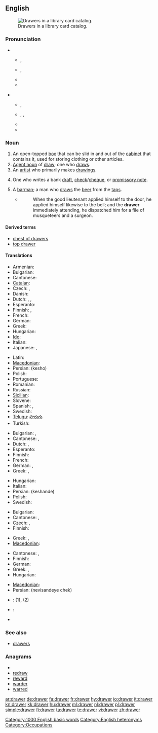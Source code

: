 {{wikipedia}}
==English==
[[Image:Schlagwortkatalog.jpg|thumb|right|Drawers in a library card catalog.]]

===Pronunciation===
* {{qualifier|box}}
** {{a|UK}} {{IPA|/dɹɔː(ɹ)/}}, {{SAMPA|/drO:(ə)(r)/}}
** {{a|US}} {{IPA|/dɹɔɹ/}}, {{SAMPA|/drOr/}}
** {{audio|en-us-drawer.ogg|Audio (US)}}
** {{rhymes|ɔː(r)}}

* {{qualifier|person}}
** {{a|UK}} {{IPA|/ˈdɹɔː.ə(ɹ)/}}, {{SAMPA|/"drO:.@(r)/}}
** {{a|US}} {{enPR|drô'ər}}, {{IPA|/ˈdɹɑ.ɚ/|/ˈdɹɔ.ɚ/|/ˈdɹɔɹɚ/}}, {{SAMPA|/"drA@`/|/"drO@`/|/drOr@`/}}
** {{audio|en-us-drawer-one_who_draws.ogg|Audio (US)}}
** {{rhymes|ɔːə(r)}}

===Noun===
{{en-noun}}

# An open-topped [[box]] that can be slid in and out of the [[cabinet]] that contains it, used for storing clothing or other articles.
# [[agent noun|Agent noun]] of [[draw]]; one who [[draw]]s.
# An [[artist]] who primarily makes [[drawing]]s.
# {{banking}} One who writes a bank [[draft]], [[check]]/[[cheque]], or [[promissory note]].
# A [[barman]]; a man who [[draw]]s the [[beer]] from the [[tap]]s.
#* {{RQ:Fielding Tom Jones|VII|xii}}
#*: When the good lieutenant applied himself to the door, he applied himself likewise to the bell; and the '''drawer''' immediately attending, he dispatched him for a file of musqueteers and a surgeon.

====Derived terms====
* [[chest of drawers]]
* [[top drawer]]<!--adjective: of highest importance-->

====Translations====
{{trans-top|open-topped box in a cabinet used for storing}}
* Armenian: {{t-|hy|դարակ|tr=darak}}
* Bulgarian: {{t|bg|чекмедже|n|sc=Cyrl}}
* Cantonese: {{tø|yue|櫃桶|tr=kwai t'ung|sc=Hant}}
* [[Catalan]]: {{t|ca|calaix|m}}
* Czech: {{t+|cs|zásuvka|f}}, {{t-|cs|šuplík|m}}
* Danish: {{t|da|skuffe|c}}
* Dutch: {{t+|nl|lade}}, {{t+|nl|la}}, {{qualifier|Flemish}} {{t+|nl|schuif}}
* Esperanto: {{t|eo|tirkesto|xs=Esperanto}}
* Finnish: {{t+|fi|vetolaatikko}}, {{t+|fi|laatikko}}
* French: {{t+|fr|tiroir|m}}
* German: {{t+|de|Schublade|f}}
* Greek: {{t+|el|συρτάρι|n|tr=sirtári}}
* Hungarian: {{t+|hu|fiók}}
* [[Ido]]: {{t-|io|tir-kesto|xs=Ido}}
* Italian: {{t+|it|cassetto|m}}
* Japanese: {{t|ja|引き出し|tr=hikidashi}}, {{t|ja|引出し|tr=hikidashi}}
{{trans-mid}}
* Latin: {{t-|la|loculus}}
* [[Macedonian]]: {{t|mk|фиока|f|tr=fióka}}
* Persian: {{fa-Arab|[[کشو|کِشو]]}} (kesho)
* Polish: {{t+|pl|szuflada|f}}
* Portuguese: {{t+|pt|gaveta|f}}
* Romanian: {{t|ro|sertar|n}}
* Russian: {{t+|ru|ящик|m}}
* [[Sicilian]]: {{t+|scn|casciuni|m|xs=Sicilian}}
* Slovene: {{t+|sl|predal|m}}
* Spanish: {{t+|es|cajón|m}}, {{t-|es|gaveta|f}} {{qualifier|Cuba|Spain's Canary Islands|Venezuela}}
* Swedish: {{t|sv|byrålåda}}
* [[Telugu]]: [[సొరుగు]]
* Turkish: {{t|tr|çekmece}}
{{trans-bottom}}

{{trans-top|one who draws something}}
* Bulgarian: {{t|bg|чертожник|sc=Cyrl}},{{t|bg|рисувач|m|sc=Cyrl}}
* Cantonese: {{tø|yue|抽嘢嘅人|tr=ts'au ye ge yan|sc=Hant}}, {{tø|yue|抽獎人|tr=ts'au ts'eung yan|sc=Hant}}
* Dutch: {{t+|nl|tekenaar|m}}, {{t|nl|tekenares|f}}
* Esperanto: {{t|eo|desegnisto|xs=Esperanto}}
* Finnish: {{t-|fi|piirtäjä}}
* French: {{t+|fr|dessinateur|m}}
* German: {{t+|de|Zeichner|m}}, {{t+|de|Zeichnerin|f}}
* Greek: {{t+|el|σχεδιαστής|m|tr=skheδiastís}}, {{t+|el|σχεδιάστρια|f|tr=skheδiástria}}
{{trans-mid}}
* Hungarian: {{t-|hu|rajzoló}}
* Italian: {{t+|it|disegnatore|m}}
* Persian: {{fa-Arab|[[کشنده|کِشَنده]]}} (keshande)
* Polish: {{t|pl|rysownik|m}}
* Swedish: {{t|sv|tecknare|c}}
{{trans-bottom}}

{{trans-top|artist who primarily makes drawings}}
* Bulgarian: {{t|bg|график|m|sc=Cyrl}}
* Cantonese: {{tø|yue|畫師|tr=wa shi|sc=Hant}}, {{tø|yue|畫家|tr=wa ka|sc=Hant}}
* Czech: {{t-|cs|kreslíř|m}},  {{t|cs|kreslířka|f}}
* Finnish: {{t-|fi|piirtäjä}}
{{trans-mid}}
* Greek: {{t+|el|σχεδιαστής|m|tr=skheδiastís}}, {{t+|el|σχεδιάστρια|f|tr=skheδiástria}}
* [[Macedonian]]: {{t|mk|цртач|m|tr=c'rtač}}
{{trans-bottom}}

{{trans-top|one who writes a bank draft, check/cheque or promissory note}}
* Cantonese: {{tø|yue|發票人|tr=fat piu yan|sc=Hant}}, {{tø|yue|寫票人|tr=se piu yan|sc=Hant}}
* Finnish: {{t-|fi|asettaja}}
* German: {{t|de|Aussteller|m}}
* Greek: {{t+|el|εκδότης|m|tr=ekδótis}}, {{t+|el|εκδότρια|f|tr=ekδótria}}
* Hungarian: {{t-|hu|kiállító}}
{{trans-mid}}
* [[Macedonian]]: {{t|mk|трасант|m|tr=trasánt}}
* Persian: {{fa-Arab|[[نویسنده چِک، کسی که چِک کشیده|نویسنده چِک، کسی که چِک کِشیده]]}} (nevisandeye chek)
{{trans-bottom}}

{{checktrans-top}}
* {{ttbc|Breton}}: {{t|br|tiretenn|f|xs=Breton}} (1), {{t|br|tresour|m|xs=Breton}} (2)
* {{ttbc|Indonesian}}: {{t-|id|laci|xs=Indonesian}} <!-- not verified -->
* {{ttbc|Spanish}} {{t-|es|gaveta|f}} {{qualifier|Bolivia}} <!-- - I'm not sure "gaveta" is used in Bolivia (I think they use "[[cajón]]" as in most Spanish-speaking countries)-->
{{trans-bottom}}

===See also===
* [[drawers]]<!--underwear-->

===Anagrams===
* {{alphagram|aderrw}}
* [[redraw#English|redraw]]
* [[reward#English|reward]]
* [[warder#English|warder]]
* [[warred#English|warred]]

[[Category:1000 English basic words]]
[[Category:English heteronyms]]
[[Category:Occupations]]

[[ar:drawer]]
[[de:drawer]]
[[fa:drawer]]
[[fr:drawer]]
[[hy:drawer]]
[[io:drawer]]
[[it:drawer]]
[[kn:drawer]]
[[kk:drawer]]
[[hu:drawer]]
[[ml:drawer]]
[[nl:drawer]]
[[pl:drawer]]
[[simple:drawer]]
[[fi:drawer]]
[[ta:drawer]]
[[te:drawer]]
[[vi:drawer]]
[[zh:drawer]]